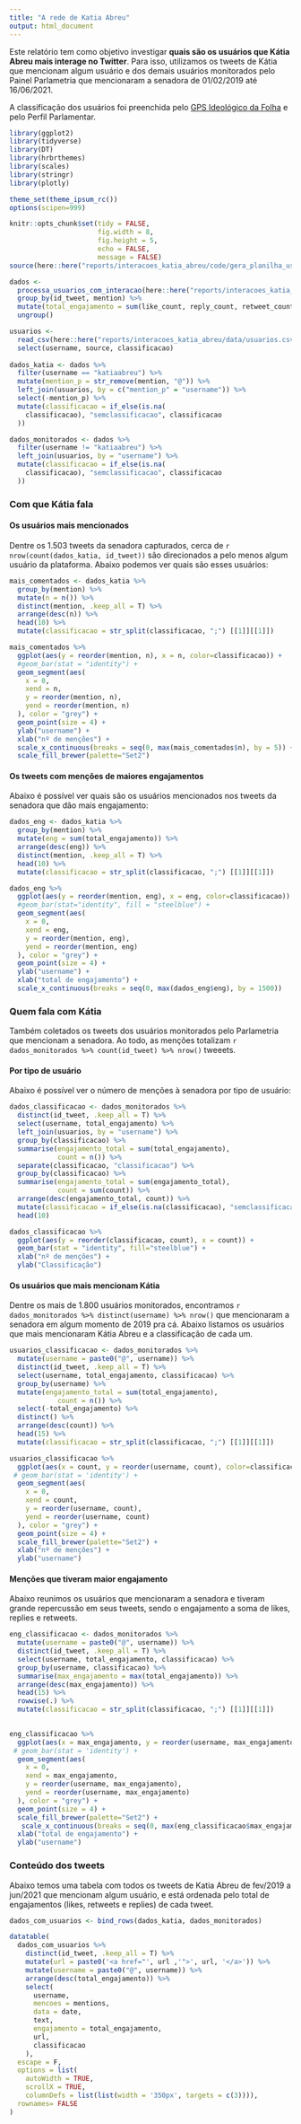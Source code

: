 ```yaml
---
title: "A rede de Katia Abreu"
output: html_document
---
```


Este relatório tem como objetivo investigar **quais são os usuários que Kátia Abreu mais interage no Twitter**. Para isso, utilizamos os tweets de Kátia que mencionam algum usuário e dos demais usuários monitorados pelo Painel Parlametria que mencionaram a senadora de 01/02/2019 até 16/06/2021.

A classificação dos usuários foi preenchida pelo [GPS Ideológico da Folha](http://temas.folha.uol.com.br/gps-ideologico/) e pelo Perfil Parlamentar.

```r
library(ggplot2)
library(tidyverse)
library(DT)
library(hrbrthemes)
library(scales)
library(stringr)
library(plotly)

theme_set(theme_ipsum_rc())
options(scipen=999)

knitr::opts_chunk$set(tidy = FALSE,
                      fig.width = 8,
                      fig.height = 5,
                      echo = FALSE,
                      message = FALSE)
source(here::here("reports/interacoes_katia_abreu/code/gera_planilha_usuarios_com_interacoes.R"))
```

```r
dados <-
  processa_usuarios_com_interacao(here::here("reports/interacoes_katia_abreu/data/")) %>%
  group_by(id_tweet, mention) %>%
  mutate(total_engajamento = sum(like_count, reply_count, retweet_count, na.rm = T)) %>%
  ungroup()

usuarios <-
  read_csv(here::here("reports/interacoes_katia_abreu/data/usuarios.csv")) %>%
  select(username, source, classificacao)
  
dados_katia <- dados %>% 
  filter(username == "katiaabreu") %>% 
  mutate(mention_p = str_remove(mention, "@")) %>% 
  left_join(usuarios, by = c("mention_p" = "username")) %>% 
  select(-mention_p) %>%
  mutate(classificacao = if_else(is.na(
    classificacao), "semclassificacao", classificacao
  )) 

dados_monitorados <- dados %>% 
  filter(username != "katiaabreu") %>% 
  left_join(usuarios, by = "username") %>%
  mutate(classificacao = if_else(is.na(
    classificacao), "semclassificacao", classificacao
  ))


```

### Com que Kátia fala

#### Os usuários mais mencionados

Dentre os 1.503 tweets da senadora capturados, cerca de `r nrow(count(dados_katia, id_tweet))` são direcionados a pelo menos algum usuário da plataforma. Abaixo podemos ver quais são esses usuários:

```r
mais_comentados <- dados_katia %>% 
  group_by(mention) %>% 
  mutate(n = n()) %>% 
  distinct(mention, .keep_all = T) %>% 
  arrange(desc(n)) %>% 
  head(10) %>% 
  mutate(classificacao = str_split(classificacao, ";") [[1]][[1]])

mais_comentados %>% 
  ggplot(aes(y = reorder(mention, n), x = n, color=classificacao)) +
  #geom_bar(stat = "identity") +
  geom_segment(aes(
    x = 0,
    xend = n,
    y = reorder(mention, n),
    yend = reorder(mention, n)
  ), color = "grey") +
  geom_point(size = 4) +
  ylab("username") +
  xlab("nº de menções") +
  scale_x_continuous(breaks = seq(0, max(mais_comentados$n), by = 5)) +
  scale_fill_brewer(palette="Set2")
```

#### Os tweets com menções de maiores engajamentos

Abaixo é possível ver quais são os usuários mencionados nos tweets da senadora que dão mais engajamento:

```r
dados_eng <- dados_katia %>% 
  group_by(mention) %>% 
  mutate(eng = sum(total_engajamento)) %>% 
  arrange(desc(eng)) %>% 
  distinct(mention, .keep_all = T) %>% 
  head(10) %>% 
  mutate(classificacao = str_split(classificacao, ";") [[1]][[1]])

dados_eng %>% 
  ggplot(aes(y = reorder(mention, eng), x = eng, color=classificacao)) +
  #geom_bar(stat="identity", fill = "steelblue") +
  geom_segment(aes(
    x = 0,
    xend = eng,
    y = reorder(mention, eng),
    yend = reorder(mention, eng)
  ), color = "grey") +
  geom_point(size = 4) +
  ylab("username") +
  xlab("total de engajamento") +
  scale_x_continuous(breaks = seq(0, max(dados_eng$eng), by = 1500))
```


### Quem fala com Kátia

Também coletados os tweets dos usuários monitorados pelo Parlametria que mencionam a senadora. Ao todo, as menções totalizam `r dados_monitorados %>% count(id_tweet) %>% nrow()` tweeets.


#### Por tipo de usuário

Abaixo é possível ver o número de menções à senadora por tipo de usuário:

```r
dados_classificacao <- dados_monitorados %>% 
  distinct(id_tweet, .keep_all = T) %>% 
  select(username, total_engajamento) %>% 
  left_join(usuarios, by = "username") %>%
  group_by(classificacao) %>% 
  summarise(engajamento_total = sum(total_engajamento),
            count = n()) %>% 
  separate(classificacao, "classificacao") %>% 
  group_by(classificacao) %>% 
  summarise(engajamento_total = sum(engajamento_total),
            count = sum(count)) %>% 
  arrange(desc(engajamento_total, count)) %>% 
  mutate(classificacao = if_else(is.na(classificacao), "semclassificacao", classificacao)) %>% 
  head(10)

dados_classificacao %>%
  ggplot(aes(y = reorder(classificacao, count), x = count)) +
  geom_bar(stat = "identity", fill="steelblue") +
  xlab("nº de menções") +
  ylab("Classificação")
```

#### Os usuários que mais mencionam Kátia

Dentre os mais de 1.800 usuários monitorados, encontramos `r dados_monitorados %>% distinct(username) %>% nrow()` que mencionaram a senadora em algum momento de 2019 pra cá. Abaixo listamos os usuários que mais mencionaram Kátia Abreu e a classificação de cada um.

```r
usuarios_classificacao <- dados_monitorados %>% 
  mutate(username = paste0("@", username)) %>% 
  distinct(id_tweet, .keep_all = T) %>% 
  select(username, total_engajamento, classificacao) %>% 
  group_by(username) %>% 
  mutate(engajamento_total = sum(total_engajamento),
            count = n()) %>% 
  select(-total_engajamento) %>% 
  distinct() %>% 
  arrange(desc(count)) %>% 
  head(15) %>% 
  mutate(classificacao = str_split(classificacao, ";") [[1]][[1]])

usuarios_classificacao %>% 
  ggplot(aes(x = count, y = reorder(username, count), color=classificacao)) +
 # geom_bar(stat = 'identity') +
  geom_segment(aes(
    x = 0,
    xend = count,
    y = reorder(username, count),
    yend = reorder(username, count)
  ), color = "grey") +
  geom_point(size = 4) +
  scale_fill_brewer(palette="Set2") +
  xlab("nº de menções") +
  ylab("username")

```

#### Menções que tiveram maior engajamento

Abaixo reunimos os usuários que mencionaram a senadora e tiveram grande repercussão em seus tweets, sendo o engajamento a soma de likes, replies e retweets.

```r
eng_classificacao <- dados_monitorados %>%
  mutate(username = paste0("@", username)) %>%
  distinct(id_tweet, .keep_all = T) %>%
  select(username, total_engajamento, classificacao) %>%
  group_by(username, classificacao) %>% 
  summarise(max_engajamento = max(total_engajamento)) %>% 
  arrange(desc(max_engajamento)) %>%
  head(15) %>% 
  rowwise(.) %>% 
  mutate(classificacao = str_split(classificacao, ";") [[1]][[1]])
 

eng_classificacao %>% 
  ggplot(aes(x = max_engajamento, y = reorder(username, max_engajamento), color=classificacao)) +
 # geom_bar(stat = 'identity') +
  geom_segment(aes(
    x = 0,
    xend = max_engajamento,
    y = reorder(username, max_engajamento),
    yend = reorder(username, max_engajamento)
  ), color = "grey") +
  geom_point(size = 4) +
  scale_fill_brewer(palette="Set2") +
   scale_x_continuous(breaks = seq(0, max(eng_classificacao$max_engajamento), by = 3000)) +
  xlab("total de engajamento") +
  ylab("username")
```



### Conteúdo dos tweets

Abaixo temos uma tabela com todos os tweets de Katia Abreu de fev/2019 a jun/2021 que mencionam algum usuário, e está ordenada pelo total de engajamentos (likes, retweets e replies) de cada tweet.


```r
dados_com_usuarios <- bind_rows(dados_katia, dados_monitorados)

datatable(
  dados_com_usuarios %>% 
    distinct(id_tweet, .keep_all = T) %>% 
    mutate(url = paste0('<a href="', url ,'">', url, '</a>')) %>% 
    mutate(username = paste0("@", username)) %>% 
    arrange(desc(total_engajamento)) %>% 
    select(
      username,
      mencoes = mentions,
      data = date,
      text,
      engajamento = total_engajamento,
      url,
      classificacao
    ), 
  escape = F,
  options = list(
    autoWidth = TRUE,
    scrollX = TRUE,
    columnDefs = list(list(width = '350px', targets = c(3)))),
  rownames= FALSE
)
```